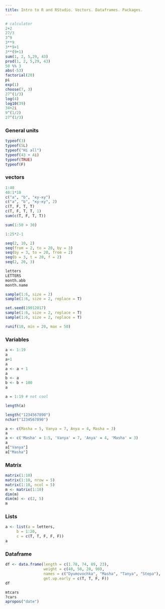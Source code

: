 ```yaml
---
title: Intro to R and RStudio. Vectors. Dataframes. Packages.
---
```

```r
# calculator
2+2
27/3
3^9
3**9
3**9+1
3**(9+1)
sum(1, 2, 5,29, 43)
prod(1, 2, 5,29, 43)
50 %% 3
abs(-53)
factorial(20)
pi
exp(1)
choose(7, 3)
27^(1/3)
log(4)
log10(39)
34+2i
9^(1/2)
27^(1/3)
```

### General units
```r
typeof(3)
typeof(5L)
typeof("Hi all")
typeof(43 + 4i)
typeof(TRUE)
typeof(F)
```

### vectors
```r
1:40
40:1*10
c("a", "b", "ку-ку")
c("a", "b", "ку-ку", 2)
c(T, F, T, T)
c(T, F, T, T, 1)
sum(c(T, F, T, T))

sum(1:50 > 30)

1:25*2-1

seq(2, 10, 2)
seq(from = 2, to = 20, by = 3)
seq(by = 3, to = 20, from = 2)
seq(b = 3, t = 20, f = 2)
seq(2, 20, 3)

letters
LETTERS
month.abb
month.name

sample(1:6, size = 2)
sample(1:6, size = 2, replace = T)

set.seed(19012017)
sample(1:6, size = 2, replace = T)
sample(1:6, size = 2, replace = T)

runif(10, min = 20, max = 50)
```

### Variables
```r
a <- 1:19
a
a+1
a
a <- a + 1
a
b <- a
b <- b + 100
a

a = 1:19 # not cool

length(a)

length("1234567890")
nchar("1234567890")

a <- c(Masha = 5, Vanya = 7, Anya = 4, Masha = 3)
a
a <- c('Masha' = 1:5, 'Vanya' = 7, 'Anya' = 4, 'Masha' = 3)
a
a["Vanya"]
a["Masha"]
```

### Matrix
```r
matrix(1:10)
matrix(1:10, nrow = 5)
matrix(1:10, ncol = 5)
m <- matrix(1:10)
dim(m)
dim(m) <- c(2, 5)
m
```

### Lists
```r
a <- list(a = letters,
     b = 1:20,
     c = c(T, T, F, F, F))
a
```
### Dataframe
```r
df <- data.frame(length = c(1.78, 74, 89, 23),
                 weight = c(40, 50, 20, 90), 
                 names = c("Dyumovochka", "Masha", "Tanya", "Stepa"),
                 get.up.early = c(T, T, F, F))
df

mtcars
?cars
apropos("date")
```


